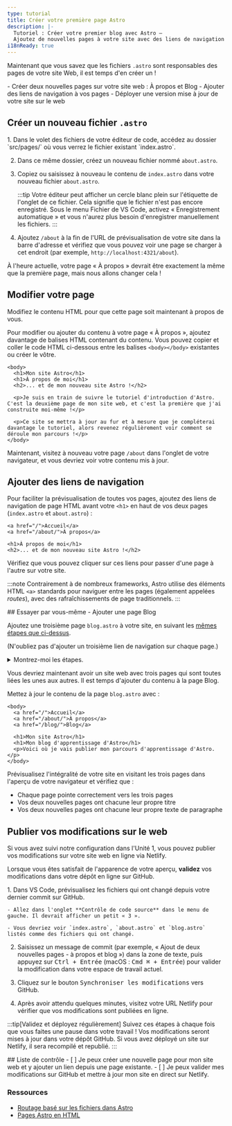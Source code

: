 ```yaml
---
type: tutorial
title: Créer votre première page Astro
description: |-
  Tutoriel : Créer votre premier blog avec Astro —
  Ajoutez de nouvelles pages à votre site avec des liens de navigation entre elles
i18nReady: true
---
```


Maintenant que vous savez que les fichiers `.astro` sont responsables des pages de votre site Web, il est temps d'en créer un !

<PreCheck>
  - Créer deux nouvelles pages sur votre site web : À propos et Blog
  - Ajouter des liens de navigation à vos pages
  - Déployer une version mise à jour de votre site sur le web
</PreCheck>

## Créer un nouveau fichier `.astro`

<Steps>
1. Dans le volet des fichiers de votre éditeur de code, accédez au dossier `src/pages/` où vous verrez le fichier existant `index.astro`.

2. Dans ce même dossier, créez un nouveau fichier nommé `about.astro`.

3. Copiez ou saisissez à nouveau le contenu de `index.astro` dans votre nouveau fichier `about.astro`.

    :::tip
    Votre éditeur peut afficher un cercle blanc plein sur l'étiquette de l'onglet de ce fichier. Cela signifie que le fichier n'est pas encore enregistré. Sous le menu Fichier de VS Code, activez « Enregistrement automatique » et vous n'aurez plus besoin d'enregistrer manuellement les fichiers.
    :::

4. Ajoutez `/about` à la fin de l'URL de prévisualisation de votre site dans la barre d'adresse et vérifiez que vous pouvez voir une page se charger à cet endroit (par exemple, `http://localhost:4321/about`).
</Steps>

À l'heure actuelle, votre page « À propos » devrait être exactement la même que la première page, mais nous allons changer cela !

## Modifier votre page

Modifiez le contenu HTML pour que cette page soit maintenant à propos de vous.

Pour modifier ou ajouter du contenu à votre page « À propos », ajoutez davantage de balises HTML contenant du contenu. Vous pouvez copier et coller le code HTML ci-dessous entre les balises `<body></body>` existantes ou créer le vôtre.

```astro title="src/pages/about.astro" ins={3-8} del={2}
<body>
  <h1>Mon site Astro</h1>
  <h1>À propos de moi</h1>
  <h2>... et de mon nouveau site Astro !</h2>

  <p>Je suis en train de suivre le tutoriel d'introduction d'Astro. C'est la deuxième page de mon site web, et c'est la première que j'ai construite moi-même !</p>

  <p>Ce site se mettra à jour au fur et à mesure que je compléterai davantage le tutoriel, alors revenez régulièrement voir comment se déroule mon parcours !</p>
</body>
```

Maintenant, visitez à nouveau votre page `/about` dans l'onglet de votre navigateur, et vous devriez voir votre contenu mis à jour.

## Ajouter des liens de navigation

Pour faciliter la prévisualisation de toutes vos pages, ajoutez des liens de navigation de page HTML avant votre `<h1>` en haut de vos deux pages (`index.astro` et `about.astro`) :

```astro title="src/pages/about.astro" ins={1-2}
<a href="/">Accueil</a>
<a href="/about/">À propos</a>

<h1>À propos de moi</h1>
<h2>... et de mon nouveau site Astro !</h2>
```

Vérifiez que vous pouvez cliquer sur ces liens pour passer d'une page à l'autre sur votre site.

:::note
Contrairement à de nombreux frameworks, Astro utilise des éléments HTML `<a>` standards pour naviguer entre les pages (également appelées _routes_), avec des rafraîchissements de page traditionnels.
:::

<Box icon="puzzle-piece">
## Essayer par vous-même - Ajouter une page Blog

Ajoutez une troisième page `blog.astro` à votre site, en suivant les [mêmes étapes que ci-dessus](#créer-un-nouveau-fichier-astro).

(N'oubliez pas d'ajouter un troisième lien de navigation sur chaque page.)

<details>
<summary>Montrez-moi les étapes.</summary>
<Steps>
1. Créez un nouveau fichier `src/pages/blog.astro`.
2. Copiez l'intégralité du contenu de `index.astro` et collez-le dans `blog.astro`.
3. [Ajoutez un troisième lien de navigation](#ajouter-des-liens-de-navigation) en haut de chaque page :
</Steps>
  
```astro title="src/pages/index.astro" ins={4}
<body>
  <a href="/">Accueil</a>
  <a href="/about/">À propos</a>
  <a href="/blog/">Blog</a>

  <h1>Mon site Astro</h1>
</body>
```
</details>
</Box>

Vous devriez maintenant avoir un site web avec trois pages qui sont toutes liées les unes aux autres. Il est temps d'ajouter du contenu à la page Blog.

Mettez à jour le contenu de la page `blog.astro` avec :
```astro astro title="src/pages/blog.astro" ins={7-8} del={6}
<body>
  <a href="/">Accueil</a>
  <a href="/about/">À propos</a>
  <a href="/blog/">Blog</a>

  <h1>Mon site Astro</h1>
  <h1>Mon blog d'apprentissage d'Astro</h1>
  <p>Voici où je vais publier mon parcours d'apprentissage d'Astro.</p>
</body>
```

Prévisualisez l'intégralité de votre site en visitant les trois pages dans l'aperçu de votre navigateur et vérifiez que :
- Chaque page pointe correctement vers les trois pages
- Vos deux nouvelles pages ont chacune leur propre titre 
- Vos deux nouvelles pages ont chacune leur propre texte de paragraphe

## Publier vos modifications sur le web
Si vous avez suivi notre configuration dans l'Unité 1, vous pouvez publier vos modifications sur votre site web en ligne via Netlify.

Lorsque vous êtes satisfait de l'apparence de votre aperçu, **validez** vos modifications dans votre dépôt en ligne sur GitHub. 

<Steps>
1. Dans VS Code, prévisualisez les fichiers qui ont changé depuis votre dernier commit sur GitHub. 

    - Allez dans l'onglet **Contrôle de code source** dans le menu de gauche. Il devrait afficher un petit « 3 ».

    - Vous devriez voir `index.astro`, `about.astro` et `blog.astro` listés comme des fichiers qui ont changé.

2. Saisissez un message de commit (par exemple, « Ajout de deux nouvelles pages - à propos et blog ») dans la zone de texte, puis appuyez sur <kbd>Ctrl + Entrée</kbd> (macOS : <kbd>Cmd ⌘ + Entrée</kbd>) pour valider la modification dans votre espace de travail actuel.

3. Cliquez sur le bouton <kbd>Synchroniser les modifications</kbd> vers GitHub.

4. Après avoir attendu quelques minutes, visitez votre URL Netlify pour vérifier que vos modifications sont publiées en ligne.
</Steps>

:::tip[Validez et déployez régulièrement]
Suivez ces étapes à chaque fois que vous faites une pause dans votre travail ! Vos modifications seront mises à jour dans votre dépôt GitHub. Si vous avez déployé un site sur Netlify, il sera recompilé et republié.
:::


<Box icon="check-list">
## Liste de contrôle

<Checklist>
- [ ] Je peux créer une nouvelle page pour mon site web et y ajouter un lien depuis une page existante.
- [ ] Je peux valider mes modifications sur GitHub et mettre à jour mon site en direct sur Netlify.
</Checklist>
</Box>

### Ressources

- [Routage basé sur les fichiers dans Astro](/fr/basics/astro-pages/#routage-basé-sur-les-fichiers)
- [Pages Astro en HTML](/fr/basics/astro-pages/#pages-astro)
